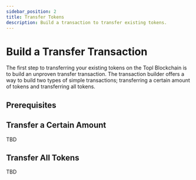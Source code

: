 ```yaml
---
sidebar_position: 2
title: Transfer Tokens
description: Build a transaction to transfer existing tokens.
---
```



# Build a Transfer Transaction

The first step to transferring your existing tokens on the Topl Blockchain is to build an unproven transfer transaction.
The transaction builder offers a way to build two types of simple transactions; transferring a certain amount of tokens
and transferring all tokens.

<RevealedLock/>

## Prerequisites

<InitTxBuilder/>

## Transfer a Certain Amount

TBD

## Transfer All Tokens

TBD